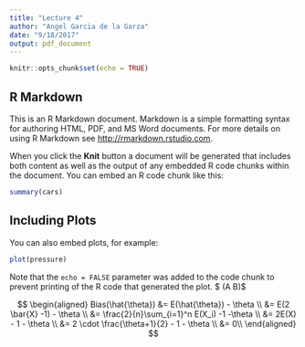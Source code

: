 ```yaml
---
title: "Lecture 4"
author: "Angel Garcia de la Garza"
date: "9/18/2017"
output: pdf_document
---
```


```r
knitr::opts_chunk$set(echo = TRUE)
```

## R Markdown

This is an R Markdown document. Markdown is a simple formatting syntax for authoring HTML, PDF, and MS Word documents. For more details on using R Markdown see <http://rmarkdown.rstudio.com>.

When you click the **Knit** button a document will be generated that includes both content as well as the output of any embedded R code chunks within the document. You can embed an R code chunk like this:

```r
summary(cars)
```

## Including Plots

You can also embed plots, for example:

```r
plot(pressure)
```

Note that the `echo = FALSE` parameter was added to the code chunk to prevent printing of the R code that generated the plot. $ (A \cup B)$




$$
\begin{aligned}
Bias(\hat{\theta})  &= E(\hat{\theta}) - \theta \\
                    &= E(2 \bar{X} -1) - \theta \\
                    &= \frac{2}{n}\sum_{i=1}^n E(X_i) -1 -\theta \\
                    &= 2E(X) - 1 - \theta \\
                    &= 2 \cdot \frac{\theta+1}{2} - 1 - \theta \\
                    &= 0\\
\end{aligned}
$$
